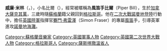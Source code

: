 {{unreferenced|time=2010-10-07T09:10:38+00:00}}
'''威廉·米林'''（{{lang-en|William Millin}}，{{bd|1922年|7月14日|2010年|8月10日|catIdx=Millin, Bill}}），小名比爾（{{lang|en|Bill}}），經常被暱稱為'''風笛手比爾'''（Piper Bill），生於[[加拿大|加拿大]][[薩克其萬|薩克其萬]]，三歲時隨[[蘇格蘭|蘇格蘭]]籍父親回到[[格拉斯哥|格拉斯哥]]。他在[[二次大戰|二次大戰]][[諾曼地登陸|諾曼地登陸]]行動中，擔任[[英國陸軍|英國陸軍]]{{Link-en|英軍第1特遣旅|1st Special Service Brigade|第1特遣旅}}指揮官[[賽門·弗雷澤|賽門·弗雷澤]]（Simon Fraser）的專屬[[風笛|風笛]]手，引導英軍進攻[[諾曼第登陸|諾曼地海灘]]。

{{Authority control}}
{{WWII-stub}}
{{DEFAULTSORT:Millin,Bill}}
[[Category:蘇格蘭音樂家|Category:蘇格蘭音樂家]]
[[Category:英國軍事人物|Category:英國軍事人物]]
[[Category:英國第二次世界大戰人物|Category:英國第二次世界大戰人物]]
[[Category:格拉斯哥人|Category:格拉斯哥人]]
[[Category:薩斯喀徹溫省人|Category:薩斯喀徹溫省人]]